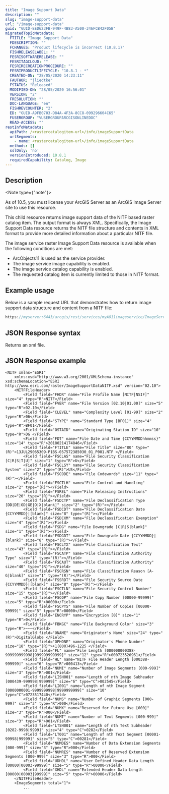 ```yaml
---
title: "Image Support Data"
description: ""
slug: "image-support-data"
url: "/image-support-data"
guid: "GUID-EED623FB-949F-4B83-A500-346FCB42F05B"
migratedTopicMetadata:
  FTITLE: "Image Support Data"
  FDESCRIPTION: ""
  FCHANGES: "Product lifecycle is incorrect (10.8.1)"
  FISHRELEASELABEL: ""
  FESRISOFTWARERELEASE: ""
  FESRITAGCLOUD: ""
  FESRIRECREATIONPROCEDURE: ""
  FESRIPRODUCTLIFECYCLE: "10.8.1 - *"
  CREATED-ON: "28/05/2020 14:23:11"
  FAUTHOR: "jliedtke"
  FSTATUS: "Released"
  MODIFIED-ON: "28/05/2020 16:56:01"
  VERSION: "2"
  FRESOLUTION: ""
  DOC-LANGUAGE: "en"
  FISHREVCOUNTER: "2"
  ED: "GUID-A9FB0703-D84A-4F3A-8CC8-099296604C65"
  FUSERGROUP: "VUSERGROUPARCGISONLINEDOC"
  READ-ACCESS: ""
restInfoMetadata:
  apiPath: /<rastercatalogitem-url>/info/imageSupportData
  urlSegments:
    - name: <rastercatalogitem-url>/info/imageSupportData
  methods: []
  sslOnly: 'no'
  versionIntroduced: 10.8.1
  requiredCapability: Catalog, Image
---
```


## Description

<Note type={"note"}>

As of 10.5, you must license your ArcGIS Server as an ArcGIS Image Server site to use this resource.

</Note>

This child resource returns image support data of the NITF based raster catalog item. The output format is always XML. Specifically, the Image Support Data resource returns the NITF file structure and contents in XML format to provide more detailed information about a particular NITF file.

The image service raster Image Support Data resource is available when the following conditions are met:

-   ArcObjects11 is used as the service provider.
-   The image service image capability is enabled.
-   The image service catalog capability is enabled.
-   The requested catalog item is currently limited to those in NITF format.

## Example usage

Below is a sample request URL that demonstrates how to return image support data structure and content from a NITF file:

```javascript
https://myserver:6443/arcgis/rest/services/myAO11imageservice/ImageServer/1/info/imageSupportData
```

 

## JSON Response syntax

Returns an xml file.

## JSON Response example

```other
<NITF xmlns="ESRI" 
    xmlns:xsd="http://www.w3.org/2001/XMLSchema-instance" xsd:schemaLocation="ESRI http://www.esri.com/raster/ImageSupportDataNITF.xsd" version="02.10">
    <NITFFileHeader>
        <Field field="FHDR" name="File Profile Name [NITF|NSIF]" size="4" type="R">NITF</Field>
        <Field field="FVER" name="File Version [02.10|01.00]" size="5" type="R">02.10</Field>
        <Field field="CLEVEL" name="Complexity Level [01-99]" size="2" type="R">06</Field>
        <Field field="STYPE" name="Standard Type [BF01]" size="4" type="R">BF01</Field>
        <Field field="OSTAID" name="Originating Station ID" size="10" type="R">DG </Field>
        <Field field="FDT" name="File Date and Time {CCYYMMDDhhmmss}" size="14" type="R">20180214174846</Field>
        <Field field="FTITLE" name="File Title" size="80" type="(R)">13JUL29065309-P1BS-057572385030_01_P001.NTF </Field>
        <Field field="FSCLAS" name="File Security Classification [C|R|S|T|U]" size="1" type="R">U</Field>
        <Field field="FSCLSY" name="File Security Classification System" size="2" type="(R)">US</Field>
        <Field field="FSCODE" name="File Codewords" size="11" type="(R)"></Field>
        <Field field="FSCTLH" name="File Control and Handling" size="2" type="(R)"></Field>
        <Field field="FSREL" name="File Releasing Instructions" size="20" type="(R)"></Field>
        <Field field="FSDCTP" name="File Declassification Type [DD|DE|GD|GE|O|X|blank]" size="2" type="(R)"></Field>
        <Field field="FSDCDT" name="File Declassification Date {CCYYMMDD}|[blank]" size="8" type="(R)"></Field>
        <Field field="FSDCXM" name="File Declassification Exemption" size="4" type="(R)"></Field>
        <Field field="FSDG" name="File Downgrade [C|R|S|blank]" size="1" type="(R)"></Field>
        <Field field="FSDGDT" name="File Downgrade Date {CCYYMMDD}|[blank]" size="8" type="(R)"></Field>
        <Field field="FSCLTX" name="File Classification Text" size="43" type="(R)"></Field>
        <Field field="FSCATP" name="File Classification Authority Type" size="1" type="(R)"></Field>
        <Field field="FSCAUT" name="File Classification Authority" size="40" type="(R)"></Field>
        <Field field="FSCRSN" name="File Classification Reason [A-G|blank]" size="1" type="(R)"></Field>
        <Field field="FSSRDT" name="File Security Source Date {CCYYMMDD}|[blank]" size="8" type="(R)"></Field>
        <Field field="FSCTLN" name="File Security Control Number" size="15" type="(R)"></Field>
        <Field field="FSCOP" name="File Copy Number [00000-99999]" size="5" type="R">00000</Field>
        <Field field="FSCPYS" name="File Number of Copies [00000-99999]" size="5" type="R">00000</Field>
        <Field field="ENCRYP" name="Encryption [0]" size="1" type="R">0</Field>
        <Field field="FBKGC" name="File Background Color" size="3" type="R">~~~</Field>
        <Field field="ONAME" name="Originator's Name" size="24" type="(R)">DigitalGlobe </Field>
        <Field field="OPHONE" name="Originator's Phone Number" size="18" type="(R)">+1(800)496-1225 </Field>
        <Field field="FL" name="File Length [000000000388-999999999998|999999999999]" size="12" type="R">000723520961</Field>
        <Field field="HL" name="NITF File Header Length [000388-999999]" size="6" type="R">000413</Field>
        <Field field="NUMI" name="Number of Image Segments [000-999]" size="3" type="R">001</Field>
        <Field field="LISH001" name="Length of nth Image Subheader [000439-999998|999999]" size="6" type="C">002545</Field>
        <Field field="LI001" name="Length of nth Image Segment [0000000001-9999999998|9999999999]" size="10" type="C">0723517440</Field>
        <Field field="NUMS" name="Number of Graphic Segments [000-999]" size="3" type="R">000</Field>
        <Field field="NUMX" name="Reserved for Future Use [000]" size="3" type="R">000</Field>
        <Field field="NUMT" name="Number of Text Segments [000-999]" size="3" type="R">001</Field>
        <Field field="LTSH001" name="Length of nth Text Subheader [0282-9998|9999]" size="4" type="C">0282</Field>
        <Field field="LT001" name="Length of nth Text Segment [00001-99998|99999]" size="5" type="C">00281</Field>
        <Field field="NUMDES" name="Number of Data Extension Segments [000-999]" size="3" type="R">000</Field>
        <Field field="NUMRES" name="Number of Reserved Extension Segments [000-999]" size="3" type="R">000</Field>
        <Field field="UDHDL" name="User Defined Header Data Length [00000|00003-99999]" size="5" type="R">00000</Field>
        <Field field="XHDL" name="Extended Header Data Length [00000|00003|99999]" size="5" type="R">00000</Field>
    </NITFFileHeader>
    <ImageSegments total="1">
        ...

```

 
